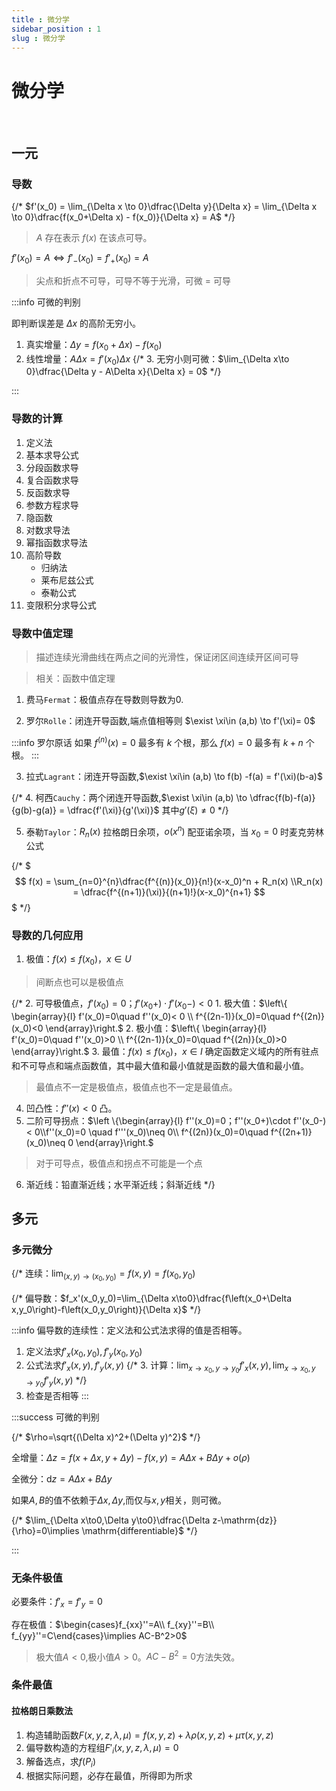 ```yaml
---
title : 微分学
sidebar_position : 1
slug : 微分学
---
```



# 微分学
‍

## 一元

### 导数

{/* $f'(x_0) = \lim_{\Delta x \to 0}\dfrac{\Delta y}{\Delta x} = \lim_{\Delta x \to 0}\dfrac{f(x_0+\Delta x) - f(x_0)}{\Delta x} = A$ */}

> $A$ 存在表示 $f(x)$ 在该点可导。


$f'(x_0) = A \Longleftrightarrow f'_-(x_0) = f'_+(x_0) = A$

> 尖点和折点不可导，可导不等于光滑，可微 = 可导

:::info 可微的判别

即判断误差是 $\Delta x$ 的高阶无穷小。

1. 真实增量：$\Delta y = f(x_0 + \Delta x) -f(x_0)$
2. 线性增量：$A\Delta x = f'(x_0)\Delta x$
{/* 3. 无穷小则可微：$\lim_{\Delta x\to 0}\dfrac{\Delta y - A\Delta x}{\Delta x} = 0$ */}

:::

### 导数的计算

1. 定义法
2. 基本求导公式
3. 分段函数求导
4. 复合函数求导
5. 反函数求导
6. 参数方程求导
7. 隐函数
8. 对数求导法
9. 幂指函数求导法
10. 高阶导数
    - 归纳法
    - 莱布尼兹公式
    - 泰勒公式
11. 变限积分求导公式


### 导数中值定理

> 描述连续光滑曲线在两点之间的光滑性，保证闭区间连续开区间可导

> 相关：函数中值定理


1. 费马`Fermat`：极值点存在导数则导数为0.

2. 罗尔`Rolle`：闭连开导函数,端点值相等则 $\exist \xi\in (a,b) \to f'(\xi)= 0$


:::info 罗尔原话
如果 $f^{(n)}(x) = 0$ 最多有 $k$ 个根，那么 $f(x)=0$ 最多有 $k+n$ 个根。
:::

3. 拉式`Lagrant`：闭连开导函数,$\exist \xi\in (a,b) \to f(b) -f(a) = f'(\xi)(b-a)$

{/* 4. 柯西`Cauchy`：两个闭连开导函数,$\exist \xi\in (a,b) \to \dfrac{f(b)-f(a)}{g(b)-g(a)} = \dfrac{f'(\xi)}{g'(\xi)}$ 其中$g'(\xi) \ne 0$ */}

5. 泰勒`Taylor`：$R_n(x)$ 拉格朗日余项，$o(x^n)$ 配亚诺余项，当 $x_0 = 0$ 时麦克劳林公式

{/* $$$
f(x) = \sum_{n=0}^{n}\dfrac{f^{(n)}(x_0)}{n!}(x-x_0)^n + R_n(x) \\R_n(x) = \dfrac{f^{(n+1)}(\xi)}{(n+1)!}(x-x_0)^{n+1}
$$$ */}

### 导数的几何应用

1. 极值：$f(x)\le f(x_0)，x\in U$
> 间断点也可以是极值点

{/* 2. 可导极值点，$f'(x_0)=0$；$f'(x_0+)\cdot f'(x_0-)<0$
    1. 极大值：$\left\{ \begin{array}{l} f'(x_0)=0\quad f''(x_0)< 0 \\ f^{(2n-1)}(x_0)=0\quad f^{(2n)}(x_0)<0 \end{array}\right.$
    2. 极小值：$\left\{ \begin{array}{l} f'(x_0)=0\quad f''(x_0)>0 \\ f^{(2n-1)}(x_0)=0\quad f^{(2n)}(x_0)>0 \end{array}\right.$
3. 最值：$f(x)\le f(x_0)，x\in I$ 确定函数定义域内的所有驻点和不可导点和端点函数值，其中最大值和最小值就是函数的最大值和最小值。
> 最值点不一定是极值点，极值点也不一定是最值点。
4. 凹凸性：$f''(x)< 0$ 凸。
5. 二阶可导拐点：$\left \{\begin{array}{l} f''(x_0)=0；f''(x_0+)\cdot f''(x_0-)< 0\\f''(x_0)=0 \quad f'''(x_0)\neq 0\\ f^{(2n)}(x_0)=0\quad f^{(2n+1)}(x_0)\neq 0 \end{array}\right.$
> 对于可导点，极值点和拐点不可能是一个点
6. 渐近线：铅直渐近线；水平渐近线；斜渐近线 */}


## 多元

### 多元微分

{/* 连续：$\lim_{\left(x,y\right)\to\left(x_0,y_0\right)}=f\left(x,y\right)=f\left(x_0,y_0\right)$

{/* 偏导数：$f_x'(x_0,y_0)=\lim_{\Delta x\to0}\dfrac{f\left(x_0+\Delta x,y_0\right)-f\left(x_0,y_0\right)}{\Delta x}$ */}

:::info 偏导数的连续性：定义法和公式法求得的值是否相等。

1. 定义法求$f'_x(x_0,y_0),f'_y(x_0,y_0)$
2. 公式法求$f'_x(x,y),f'_y(x,y)$
{/* 3. 计算：$\lim_{x\to x_0,y\to y_0} f'_x(x,y),\lim_{x\to x_0,y\to y_0} f'_y(x,y)$ */}
4. 检查是否相等
:::

:::success 可微的判别

{/* $\rho=\sqrt{(\Delta x)^2+(\Delta y)^2}$ */}

全增量：$\Delta z=f(x+\Delta x,y+\Delta y)-f(x,y)=A\Delta x+B\Delta y + o(\rho)$

全微分：$\mathrm{d}z=A\Delta x+B\Delta y$

如果$A,B$的值不依赖于$\Delta x,\Delta y$,而仅与$x,y$相关，则可微。

{/* $\lim_{\Delta x\to0,\Delta y\to0}\dfrac{\Delta z-\mathrm{dz}}{\rho}=0\implies \mathrm{differentiable}$ */}

:::


### 无条件极值

必要条件：$f'_x=f'_y=0$

存在极值：$\begin{cases}f_{xx}''=A\\ f_{xy}''=B\\ f_{yy}''=C\end{cases}\implies AC-B^2>0$

> 极大值$A< 0$,极小值$A>0$。$AC-B^2=0$方法失效。


### 条件最值

#### 拉格朗日乘数法

1. 构造辅助函数$F\left(x,y,z,\lambda,\mu\right)=f\left(x,y,z\right)+\lambda\rho\left(x,y,z\right)+\mu\tau\left(x,y,z\right)$
2. 偏导数构造的方程组$F'_i(x,y,z,\lambda,\mu)=0$
3. 解备选点，求$f(P_i)$
4. 根据实际问题，必存在最值，所得即为所求

‍
